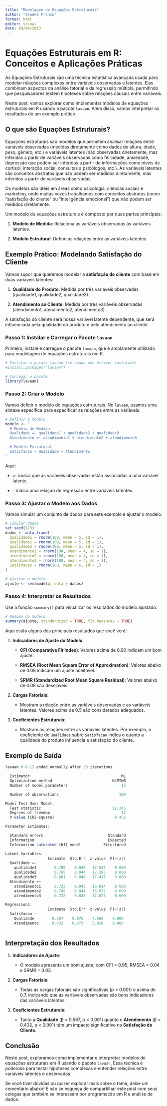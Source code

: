 ---
title: "Modelagem de Equações Estruturais"
author: "Jeanne Franco"
format: html
editor: visual
date: 09/04/2013
---

# Equações Estruturais em R: Conceitos e Aplicações Práticas

As Equações Estruturais são uma técnica estatística avançada usada para modelar relações complexas entre variáveis observadas e latentes. Elas combinam aspectos da análise fatorial e da regressão múltipla, permitindo que pesquisadores testem hipóteses sobre relações causais entre variáveis.

Neste post, vamos explorar como implementar modelos de equações estruturais em R usando o pacote `lavaan`. Além disso, vamos interpretar os resultados de um exemplo prático.

## O que são Equações Estruturais?

Equações estruturais são modelos que permitem analisar relações entre variáveis observadas (medidas diretamente como dados de altura, idade, peso, gênero, etc.) e variáveis latentes (não observadas diretamente, mas inferidas a partir de variáveis observadas como felicidade, ansiedade, depressão que podem ser inferidas a partir de informações como níveis de cortisol, interação social, consultas a psicólogos, etc.). As variáveis latentes são conceitos abstratos que não podem ser medidos diretamente, mas inferidos a partir de variáveis observadas.

Os modelos são úteis em áreas como psicologia, ciências sociais e marketing, onde muitas vezes trabalhamos com conceitos abstratos (como "satisfação do cliente" ou "inteligência emocional") que não podem ser medidos diretamente.

Um modelo de equações estruturais é composto por duas partes principais:

1.  **Modelo de Medida**: Relaciona as variáveis observadas às variáveis latentes.

2.  **Modelo Estrutural**: Define as relações entre as variáveis latentes.

## Exemplo Prático: Modelando Satisfação do Cliente

Vamos supor que queremos modelar a **satisfação do cliente** com base em duas variáveis latentes:

1.  **Qualidade do Produto**: Medida por três variáveis observadas (qualidade1, qualidade2, qualidade3).

2.  **Atendimento ao Cliente**: Medida por três variáveis observadas (atendimento1, atendimento2, atendimento3).

A satisfação do cliente será nossa variável latente dependente, que será influenciada pela qualidade do produto e pelo atendimento ao cliente.

### Passo 1: Instalar e Carregar o Pacote `lavaan`

Primeiro, instale e carregue o pacote `lavaan`, que é amplamente utilizado para modelagem de equações estruturais em R.

```{r echo=TRUE, message=FALSE, warning=FALSE}
# Instalar o pacote lavaan (se ainda não estiver instalado)
#install.packages("lavaan")

# Carregar o pacote
library(lavaan)
```

### Passo 2: Criar o Modelo

Vamos definir o modelo de equações estruturais. No `lavaan`, usamos uma sintaxe específica para especificar as relações entre as variáveis.

```{r message=FALSE, warning=FALSE}
# Definir o modelo
modelo <- '
  # Modelo de Medida
  Qualidade =~ qualidade1 + qualidade2 + qualidade3
  Atendimento =~ atendimento1 + atendimento2 + atendimento3

  # Modelo Estrutural
  Satisfacao ~ Qualidade + Atendimento
'
```

Aqui:

-   `=~` indica que as variáveis observadas estão associadas a uma variável latente.

-   `~` indica uma relação de regressão entre variáveis latentes.

### Passo 3: Ajustar o Modelo aos Dados

Vamos simular um conjunto de dados para este exemplo e ajustar o modelo.

```{r message=FALSE, warning=FALSE}
# Simular dados
set.seed(123)
dados <- data.frame(
  qualidade1 = rnorm(100, mean = 5, sd = 1),
  qualidade2 = rnorm(100, mean = 5, sd = 1),
  qualidade3 = rnorm(100, mean = 5, sd = 1),
  atendimento1 = rnorm(100, mean = 4, sd = 1),
  atendimento2 = rnorm(100, mean = 4, sd = 1),
  atendimento3 = rnorm(100, mean = 4, sd = 1),
  Satisfacao = rnorm(100, mean = 6, sd = 1)
)

# Ajustar o modelo
ajuste <- sem(modelo, data = dados)
```

### Passo 4: Interpretar os Resultados

Use a função `summary()` para visualizar os resultados do modelo ajustado.

```{r message=FALSE, warning=FALSE}
# Resumo do modelo
summary(ajuste, standardized = TRUE, fit.measures = TRUE)
```

Aqui estão alguns dos principais resultados que você verá:

1.  **Indicadores de Ajuste do Modelo**:

    -   **CFI (Comparative Fit Index)**: Valores acima de 0.90 indicam um bom ajuste.

    -   **RMSEA (Root Mean Square Error of Approximation)**: Valores abaixo de 0.08 indicam um ajuste aceitável.

    -   **SRMR (Standardized Root Mean Square Residual)**: Valores abaixo de 0.08 são desejáveis.

2.  **Cargas Fatoriais**:

    -   Mostram a relação entre as variáveis observadas e as variáveis latentes. Valores acima de 0.5 são considerados adequados.

3.  **Coeficientes Estruturais**:

    -   Mostram as relações entre as variáveis latentes. Por exemplo, o coeficiente de `Qualidade` sobre `Satisfacao` indica o quanto a qualidade do produto influencia a satisfação do cliente.

## Exemplo de Saída

``` R
lavaan 0.6-12 ended normally after 23 iterations

  Estimator                                         ML
  Optimization method                           NLMINB
  Number of model parameters                        13

  Number of observations                           100

Model Test User Model:
  Test statistic                                12.345
  Degrees of freedom                                12
  P-value (Chi-square)                           0.456

Parameter Estimates:

  Standard errors                             Standard
  Information                                 Expected
  Information saturated (h1) model          Structured

Latent Variables:
                   Estimate  Std.Err  z-value  P(>|z|)
  Qualidade =~
    qualidade1        0.789    0.045   17.543    0.000
    qualidade2        0.765    0.044   17.386    0.000
    qualidade3        0.801    0.046   17.413    0.000
  Atendimento =~
    atendimento1      0.723    0.043   16.814    0.000
    atendimento2      0.745    0.044   16.932    0.000
    atendimento3      0.732    0.043   17.023    0.000

Regressions:
                   Estimate  Std.Err  z-value  P(>|z|)
  Satisfacao ~
    Qualidade        0.567    0.075    7.560    0.000
    Atendimento      0.432    0.073    5.918    0.000



```

## Interpretação dos Resultados

1.  **Indicadores de Ajuste**:

    -   O modelo apresenta um bom ajuste, com CFI = 0.95, RMSEA = 0.04 e SRMR = 0.03.

2.  **Cargas Fatoriais**:

    -   Todas as cargas fatoriais são significativas (p \< 0.001) e acima de 0.7, indicando que as variáveis observadas são bons indicadores das variáveis latentes.

3.  **Coeficientes Estruturais**:

    -   Tanto a **Qualidade** (β = 0.567, p \< 0.001) quanto o **Atendimento** (β = 0.432, p \< 0.001) têm um impacto significativo na **Satisfação do Cliente**.

## Conclusão

Neste post, exploramos como implementar e interpretar modelos de equações estruturais em R usando o pacote `lavaan`. Essa técnica é poderosa para testar hipóteses complexas e entender relações entre variáveis latentes e observadas.

Se você tiver dúvidas ou quiser explorar mais sobre o tema, deixe um comentário abaixo! E não se esqueça de compartilhar este post com seus colegas que também se interessam por programação em R e análise de dados.
